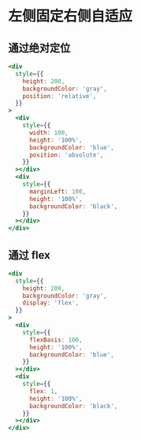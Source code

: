 # 左侧固定右侧自适应

## 通过绝对定位

```jsx
<div
  style={{
    height: 200,
    backgroundColor: 'gray',
    position: 'relative',
  }}
>
  <div
    style={{
      width: 100,
      height: '100%',
      backgroundColor: 'blue',
      position: 'absolute',
    }}
  ></div>
  <div
    style={{
      marginLeft: 100,
      height: '100%',
      backgroundColor: 'black',
    }}
  ></div>
</div>
```

<div
  style={{
    height: 200,
    backgroundColor: 'gray',
    position: 'relative',
  }}
>
  <div
    style={{
      width: 100,
      height: '100%',
      backgroundColor: 'blue',
      position: 'absolute',
    }}
  ></div>
  <div
    style={{
      marginLeft: 100,
      height: '100%',
      backgroundColor: 'black',
    }}
  ></div>
</div>

## 通过 flex

```jsx
<div
  style={{
    height: 200,
    backgroundColor: 'gray',
    display: 'flex',
  }}
>
  <div
    style={{
      flexBasis: 100,
      height: '100%',
      backgroundColor: 'blue',
    }}
  ></div>
  <div
    style={{
      flex: 1,
      height: '100%',
      backgroundColor: 'black',
    }}
  ></div>
</div>
```

<div
  style={{
    height: 200,
    backgroundColor: 'gray',
    display: 'flex',
  }}
>
  <div
    style={{
      flexBasis: 100,
      height: '100%',
      backgroundColor: 'blue',
    }}
  ></div>
  <div
    style={{
      flex: 1,
      height: '100%',
      backgroundColor: 'black',
    }}
  ></div>
</div>
